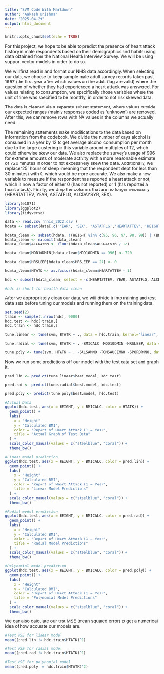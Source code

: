 ```yaml
---
title: "SVM Code With Markdown"
author: "Aakash Krishna"
date: "2025-04-29"
output: html_document
---
```


```r
knitr::opts_chunk$set(echo = TRUE)
```

For this project, we hope to be able to predict the presence of heart attack history in male respondents based on their demographics and habits using data obtained from the National Health Interview Survey. We will be using support vector models in order to do so.

We will first read in and format our NHIS data accordingly. When selecting our data, we choose to keep sample male adult survey records taken past 1997 (the first year after which values on the adult flag are valid) where the question of whether they had experienced a heart attack was answered. For values relating to consumption, we specifically chose variables where the unit of time was specified to be monthly, in order to not risk skewed data.

The data is cleaned via a separate subset statement, where values outside our expected ranges (mainly responses coded as 'unknown') are removed. After this, we can remove rows with NA values in the columns we actually need.

The remaining statements make modifications to the data based on information from the codebook. We divide the number of days alcohol is consumed in a year by 12 to get average alcohol consumption per month due to the large clustering in this variable around multiples of 12, which could otherwise skew our data. We also replace the survey's usage of 996 for extreme amounts of moderate activity with a more reasonable estimate of 720 minutes in order to not excessively skew the data. Additionally, we replace '25' hours of sleep (meaning that the respondent slept for less than 30 minutes) with 0, which would be more accurate. We also make a new variable to measure if the respondent has reported a heart attack or not, which is now a factor of either 0 (has not reported) or 1 (has reported a heart attack). Finally, we drop the columns that are no longer necessary (HEARTATTEV, YEAR, ASTATFLG, ALCDAYSYR, SEX).

```r
library(e1071)
library(ggplot2)
library(tidyverse)

data <- read.csv('nhis_2022.csv')
hdata <- subset(data[,c('YEAR', 'SEX', 'ASTATFLG','HEARTATTEV', 'HEIGHT', 'BMICALC', 'ALCDAYSYR', 'MOD10DMIN', 'JUICEMNO', 'SALSAMNO', 'TOMSAUCEMNO', 'SPORDRMNO', 'FRTDRINKMNO', 'COFETEAMNO', 'HRSLEEP')], (HEARTATTEV == 1 | HEARTATTEV == 2) & YEAR >= 1997 & ASTATFLG == 1 & ALCDAYSYR < 370 & SEX == 1)

hdata_clean <- subset(hdata, !(HEIGHT %in% c(95, 96, 97, 98, 99)) | (BMICALC > 100.0) | !(MOD10DMIN %in% c(997, 998, 999)) | (JUICEMNO < 96) | (SALSAMNO < 996) | (TOMSAUCEMNO < 996) | (SPORDRMNO < 996) | (FRTDRINKMNO < 996) | (COFETEAMNO < 996) | !(HRSLEEP %in% c(0, 97, 98, 99)))
hdata_clean <- na.omit(hdata_clean)
hdata_clean$ALCDAYSM <- floor(hdata_clean$ALCDAYSYR / 12)

hdata_clean$MOD10DMIN[hdata_clean$MOD10DMIN == 996] <- 720

hdata_clean$HRSLEEP[hdata_clean$HRSLEEP == 25] <- 0

hdata_clean$HTATK <- as.factor(hdata_clean$HEARTATTEV - 1)

hdc <- subset(hdata_clean, select = -c(HEARTATTEV, YEAR, ASTATFLG, ALCDAYSYR, SEX))

#hdc is short for health data clean

```

After we appropriately clean our data, we will divide it into training and test data sets before tuning our models and running them on the training data.

```r

set.seed(2)
train <- sample(1:nrow(hdc), 9000)
hdc.test <- hdc[-train,]
hdc.train <- hdc[train,]

tune.linear <- tune(svm, HTATK ~ ., data = hdc.train, kernel="linear", ranges= list(cost=c(0.01, 0.05, 0.1, 0.5, 1, 5, 10)))

tune.radial <- tune(svm, HTATK ~ . -BMICALC -MOD10DMIN -HRSLEEP, data = hdc.train, kernel="radial", ranges= list(cost=c(0.01, 0.05, 0.1, 0.5, 1, 5, 10), gamma = c(0.001, 0.01, 0.1, 1, 10, 100)))

tune.poly <- tune(svm, HTATK ~ . -SALSAMNO -TOMSAUCEMNO -SPORDRMNO, data = hdc.train, kernel="polynomial", ranges= list(cost=c(0.01, 0.05, 0.1, 0.5, 1, 5, 10), degree = c(2, 3, 4, 5)))

```

Now we run some predictions off our model with the test data set and graph it.

```r

pred.lin <- predict(tune.linear$best.model, hdc.test)

pred.rad <- predict(tune.radial$best.model, hdc.test)

pred.poly <- predict(tune.poly$best.model, hdc.test)

```

```r
#Actual Data
ggplot(hdc.test, aes(x = HEIGHT, y = BMICALC, color = HTATK)) +
  geom_point() +
  labs(
    x = "Height",
    y = "Calculated BMI",
    color = "Report of Heart Attack (1 = Yes)",
    title = "Actual Graph of Test Data"
  ) +
  scale_color_manual(values = c("steelblue", "coral")) +
  theme_bw()

#Linear model prediction
ggplot(hdc.test, aes(x = HEIGHT, y = BMICALC, color = pred.lin)) +
  geom_point() +
  labs(
    x = "Height",
    y = "Calculated BMI",
    color = "Report of Heart Attack (1 = Yes)",
    title = "Linear Model Predictions"
  ) +
  scale_color_manual(values = c("steelblue", "coral")) +
  theme_bw()

#Radial model prediction
ggplot(hdc.test, aes(x = HEIGHT, y = BMICALC, color = pred.rad)) +
  geom_point() +
  labs(
    x = "Height",
    y = "Calculated BMI",
    color = "Report of Heart Attack (1 = Yes)",
    title = "Radial Model Predictions"
  ) +
  scale_color_manual(values = c("steelblue", "coral")) +
  theme_bw()

#Polynomial model prediction
ggplot(hdc.test, aes(x = HEIGHT, y = BMICALC, color = pred.poly)) +
  geom_point() +
  labs(
    x = "Height",
    y = "Calculated BMI",
    color = "Report of Heart Attack (1 = Yes)",
    title = "Polynomial Model Predictions"
  ) +
  scale_color_manual(values = c("steelblue", "coral")) +
  theme_bw()
```

We can also calculate our test MSE (mean squared error) to get a numerical idea of how accurate our models are.

```r
#Test MSE for linear model
mean((pred.lin != hdc.train$HTATK)^2)

#Test MSE for radial model
mean((pred.rad != hdc.train$HTATK)^2)

#Test MSE for polynomial model
mean((pred.poly != hdc.train$HTATK)^2)

```



